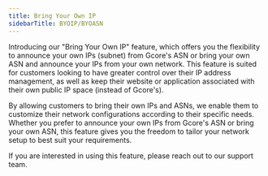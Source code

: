 ```yaml
---
title: Bring Your Own IP
sidebarTitle: BYOIP/BYOASN
---
```


Introducing our "Bring Your Own IP" feature, which offers you the flexibility to announce your own IPs (subnet) from Gcore's ASN or bring your own ASN and announce your IPs from your own network. 
This feature is suited for customers looking to have greater control over their IP address management, as well as keep their website or application associated with their own public IP space (instead of Gcore's).

By allowing customers to bring their own IPs and ASNs, we enable them to customize their network configurations according to their specific needs. 
Whether you prefer to announce your own IPs from Gcore's ASN or bring your own ASN, this feature gives you the freedom to tailor your network setup to best suit your requirements.

If you are interested in using this feature, please reach out to our support team.
